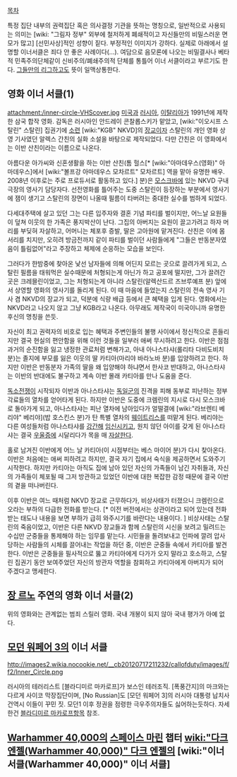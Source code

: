[[목차]]


특정 집단 내부의 권력집단 혹은 의사결정 기관을 뜻하는 명칭으로, 일반적으로 사용되는 의미는 [wiki: "그림자 정부" 외부에 철저하게 폐쇄적이고 자신들만의 비밀스러운 면모가 많고] [선민사상]적인 성향이 짙다. 부정적인 이미지가 강하다. 실제로 아래에서 설명할 이너서클은 죄다 안 좋은 사례이다(...). 여담으로 음모론에 나오는 비밀결사나 베타적 민족주의단체같이 신비주의/폐쇄주의적 단체를 통틀어 이너 서클이라고 부르기도 한다. [[그들만의 리그]]하고도 뜻이 일맥상통한다.

== 영화 이너 서클(1) ==

attachment:/inner-circle-VHScover.jpg
[[미국]]과 [[러시아]], [[이탈리아]]가 1991년에 제작한 삼국 합작 영화. 감독은 러시아인 안드레이 콘찰롭스키가 맡았고, [wiki:"이오시프 스탈린" 스탈린] 집권기에 [[소련]] [wiki:"KGB" NKVD]의 [[장교]]이자 스탈린의 개인 영화 상영 기사였던 알렉스 간친의 실화 소설을 바탕으로 제작되었다. 다만 간친은 이 영화에서는 이반 산친이라는 이름으로 나온다.

아름다운 아가씨와 신혼생활을 하는 이반 산친(톰 헐스[* [wiki:"아마데우스(영화)" 아마데우스]에서 [wiki:"볼프강 아마데우스 모차르트" 모차르트] 역을 맡아 유명한 배우. 2008년 이후로는 주로 프로듀서로 활동하고 있다.] 분)은 [[모스크바]]에 있는 NKVD 구내극장의 영사기 담당자다. 선전영화를 틀어주는 도중 스탈린이 등장하는 부분에서 영사기에 잼이 생기고 스탈린의 장면이 나올때 필름이 타버려는 중대한 실수를 범하게 되었다.

다세대주택에 살고 있던 그는 다른 입주자와 결혼 기념 파티를 벌이지만, 어느날 요원들이 덮쳐 이웃의 한 가족은 풍지박산이 난다. 그집의 아버지는 요원이 끌고가려고 하자 머리를 부딪혀 자살하고, 어머니는 체포후 증발, 딸은 고아원에 맡겨진다. 산친은 이에 몸서리를 치지만, 오히려 방금전까지 같이 파티를 벌이던 사람들에게 "그들은 반동분자였음이 틀림없어"라고 주장하고 체제에 순응하는 모습을 보인다.

그러다가 한밤중에 찾아온 낯선 남자들에 의해  어딘지 모르는 곳으로 끌려가게 되고,  스탈린 필름을 태워먹은 실수때문에 처형되는게 아닌가 하고 공포에 떨지만, 그가 끌려간 곳은 크레믈린이었고, 그는 처형되는게 아니라 스탈린(알렉산드르 즈브루예프 분) 앞에서 상영할 영화의 영사기를 돌리게 된다.  이 때 마음에 들었는지 스탈린의 전속 영사 기사 겸 NKVD의 장교가 되고, 덕분에 식량 배급 등에서 큰 혜택을 입게 된다. 영화에서는 NKVD라고 나오지 않고 그냥 KGB라고 나온다. 아무래도 제작국이 미국이니까 유명한 후신의 명칭을 쓴듯.

자신이 최고 권력자의 비호로 입는 혜택과 주변인들의 불행 사이에서 정신적으로 흔들리지만 결국 현실의 편안함을 위해 이런 것들을 일부러 애써 무시하려고 한다. 이반은 점점 과거의 순진함을 잃고 냉정한 관료처럼 변해가고, 아내 아나스타샤(롤리타 다비도비치 분)는 졸지에 부모를 잃은 이웃의 딸 카티아(마리야 바라노바 분)를 입양하려고 한다. 하지만 이반은 반동분자 가족의 딸을 왜 입양해야 하냐면서 한사코 반대하고, 아나스타샤는 이반의 반대에도 불구하고 계속 이반 몰래 카티아를 만나 도움을 준다.

[[독소전쟁]]이 시작되자 이반과 아나스타샤는 [[독일군]]의 진격을 피해 동부로 피난하는 정부 각료들의 열차를 얻어타게 된다. 하지만 이반은 도중에 크렘린의 지시로 다시 모스크바로 돌아가게 되고, 아나스타샤는 피난 열차에 남아있다가 얼떨결에 [wiki:"라브렌티 베리야" 베리야](밥 호스킨스 분)가 탄 특별 열차의 [[웨이트리스]]를 떠맡게 된다. 베리야는 다른 여성들처럼 아나스타샤를 [[강간]]해 [[임신]]시키고, 원치 않던 아이를 갖게 된 아나스타샤는 결국 [[우울증]]에 시달리다가 목을 매 [[자살]]한다.

홀로 남겨진 이반에게 어느 날 카티아(이 시점부터는 베스 마이어 분)가 다시 찾아온다. 이반은 처음에는 애써 피하려고 하지만, 결국 자기 집에서 숙식을 제공하면서 도와주기 시작한다. 하지만 카티아는 아직도 집에 남아 있던 자신의 가족들이 남긴 자취들과, 자신의 가족들이 체포될 때 그저 방관하고 있었던 이반에 대한 복잡한 감정 때문에 결국 이반의 곁을 떠나버린다.

이후 이반은 여느 때처럼 NKVD 장교로 근무하다가, 비상사태가 터졌으니 크렘린으로 오라는 부하의 다급한 전화를 받는다. [* 이전 버전에서는 상관이라고 되어 있는데 전화받는 태도나 내용을 보면 부하가 급히 와주시기를 바란다는 내용이다. ]  비상사태는 스탈린의 죽음이었고, 이반은 다른 NKVD 장교들과 함께 스탈린의 시신을 보려고 밀려드는 수십만 군중들을 통제해야 하는 임무를 맡는다. 시민들을 돌려보내고 인파에 깔려 압사당하는 사람들의 시체를 끌어내는 작업을 하던 중, 이반은 군중들 속에서 카티아를 발견한다. 이반은 군중들을 필사적으로 뚫고 카티아에게 다가가 오지 말라고 호소하고, 스탈린 집권기 동안 보여주었던 자신의 방관자 역할을 참회하고 카티아에게 아버지가 되어 주겠다고 맹세한다.


== [[장 르노]] 주연의 영화 이너 서클(2) ==
위의 영화와는 관계없는 범죄 스릴러 영화. 국내 개봉이 되지 않아 국내 평가가 아예 없다.

== [[모던 워페어 3]]의 이너 서클 ==
http://images2.wikia.nocookie.net/__cb20120717211232/callofduty/images/f/f2/Inner_Circle.png

러시아의 테러리스트 [블라디미르 마카로프]가 보스인 테러조직.
[폭풍간지]의 마크와는 다르게 사이코 막장집단이며, [No Russian]도 [모던 워페어 3]의 러시아 대통령 납치사건역시 이들이 꾸민 짓.
모던1 이후 정권을 점령한 극우주의자들도 싫어하는듯하다.
자세한건 [[블라디미르 마카로프]]항목 참조.

== [[Warhammer 40,000]]의 [[스페이스 마린]] 챕터 [[wiki:"다크 엔젤(Warhammer 40,000)" 다크 엔젤]]의 [wiki:"이너 서클(Warhammer 40,000)" 이너 서클] ==
